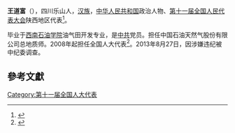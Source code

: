 '''王道富'''（{{bd|1955年||}}），四川乐山人，[[汉族|汉族]]，[[中华人民共和国|中华人民共和国]]政治人物、[[第十一届全国人民代表大会|第十一届全国人民代表大会]]陕西地区代表<ref>{{cite web|author=新华网|title=第十一届全国人大代表|url=http://news.xinhuanet.com/ziliao/2008-03/03/content_7708230.htm?node=36628|publisher=新华网|accessdate=2014-01-07|archive-date=2014-01-10|archive-url=https://web.archive.org/web/20140110211415/http://news.xinhuanet.com/ziliao/2008-03/03/content_7708230.htm?node=36628|dead-url=no}}</ref>。

毕业于[[西南石油学院|西南石油学院]]油气田开发专业，是[[中共|中共]]党员。担任中国石油天然气股份有限公司总地质师。2008年起担任全国人大代表<ref>{{cite news|title=全国人大代表信息-王道富|url= http://210.82.31.1:8084/delegate/viewDelegate.action?dbid=112452|accessdate=2013-04-05|newspaper=全国人大网}}</ref>。2013年8月27日，因涉嫌违纪被中纪委调查。

==參考文獻==
{{reflist}}
[[Category:第十一届全国人大代表|Category:第十一届全国人大代表]]